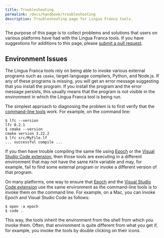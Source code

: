 ```yaml
---
title: Troubleshooting
permalink: /docs/handbook/troubleshooting
description: Troubleshooting page for Lingua Franca tools.
---
```


The purpose of this page is to collect problems and solutions that users on various platforms have had with the Lingua Franca tools. If you have suggestions for additions to this page, please <a href="https://github.com/lf-lang/website-lingua-franca/blob/main/packages/documentation/copy/en/tools/Troubleshooting.md">submit a pull request</a>.

## Environment Issues

The Lingua Franca tools rely on being able to invoke various external programs such as `cmake`, target-language compilers, Python, and Node.js. If any of these programs is missing, you will get an error message suggesting that you install the program. If you install the program and the error message persists, this usually means that the program is not visible in the environment in which the Lingua Franca tool is being run.

The simplest approach to diagnosing the problem is to first verify that the <a href="/docs/handbook/command-line-tools">command-line tools</a> work. For example, on the command line:

```
$ lfc --version
lfc 0.2.1
$ cmake --version
cmake version 3.22.2
$ lfc src/MyFile.lf
... successful compile ...
```

If you then have trouble compiling the same file using [Epoch](<../tools/Epoch IDE.mdx>) or the [Visual Studio Code extension](<../tools/Code Extension.mdx>), then those tools are executing in a different environment that may not have the same `PATH` variable and may, for example, fail to find some external program or invoke a different version of that program.

On many platforms, one way to ensure that [Epoch](<../tools/Epoch IDE.mdx>) and the [Visual Studio Code extension](<../tools/Code Extension.mdx>) use the same environment as the command-line tools is to invoke them on the command line. For example, on a Mac, you can invoke Epoch and Visual Studio Code as follows:

```
$ open -a epoch
$ code .
```

This way, the tools inherit the environment from the shell from which you invoke them. Often, that environment is quite different from what you get if, for example, you invoke the tools by double clicking on their icons.

